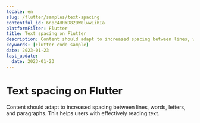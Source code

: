 ```yaml
---
locale: en
slug: /flutter/samples/text-spacing
contentful_id: 6npc4HRYD82DW0lwwLihIa
platformFilter: Flutter
title: Text spacing on Flutter
description: Content should adapt to increased spacing between lines, words, letters, and paragraphs.
keywords: [Flutter code sample]
date: 2023-01-23
last_update:
  date: 2023-01-23
---
```


# Text spacing on Flutter

Content should adapt to increased spacing between lines, words, letters, and paragraphs. This helps users with effectively reading text.

<CodeSample id="text-spacing" locale="en" platform="flutter"/>
